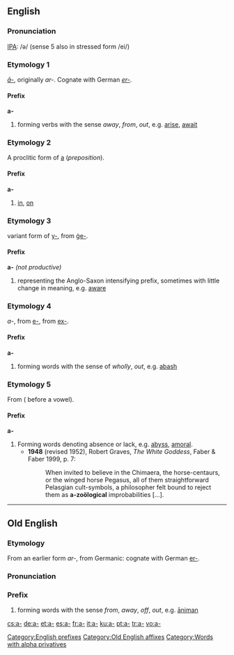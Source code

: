 {{see|Appendix:Variations of 'a'}}
==English==

===Pronunciation===
[[IPA]]: /ə/ (sense 5 also in stressed form /ei/)

===Etymology 1===
{{OE.}} ''[[#Old English|ā-]]'', originally ''ar-''.  Cognate with German ''[[er-]]''.

====Prefix====
'''a-''' {{no longer productive}}

# forming verbs with the sense ''away'', ''from'', ''out'', e.g. [[arise]], [[await]]

===Etymology 2===
A proclitic form of [[a]] (''preposition'').

====Prefix====
'''a-''' {{no longer productive}}

# [[in]], [[on]]

===Etymology 3===
{{ME.}} variant form of [[y-]], from {{OE.}} [[ge-|ġe-]].

====Prefix====
'''a-''' ''(not productive)''

# representing the Anglo-Saxon intensifying prefix, sometimes with little change in meaning, e.g. [[aware]]

===Etymology 4===
{{AF.}} ''a-'', from {{OF.}} [[e-]], from {{L.}} [[ex-]].

====Prefix====
'''a-''' {{no longer productive}}

# forming words with the sense of ''wholly'', ''out'', e.g. [[abash]]

===Etymology 5===
From {{AGr.}} '''{{polytonic|[[ἀ-]]}}''' ('''{{polytonic|[[ἀν-]]}}''' before a vowel).

====Prefix====
'''a-'''

# Forming words denoting absence or lack, e.g. [[abyss]], [[amoral]].
#*'''1948''' (revised 1952), Robert Graves, ''The White Goddess'', Faber & Faber 1999, p. 7:
#*:When invited to believe in the Chimaera, the horse-centaurs, or the winged horse Pegasus, all of them straightforward Pelasgian cult-symbols, a philosopher felt bound to reject them as '''a-zoölogical''' improbabilities [...].

[[Category:English prefixes]]

----

==Old English==

===Etymology===
From an earlier form ''ar-'', from Germanic: cognate with German [[er-]].

===Pronunciation===
{{IPA|/a:/}}

===Prefix===
{{unicode|'''ā-'''}}

# forming words with the sense ''from'', ''away'', ''off'', ''out'', e.g. [[animan|āniman]]

[[Category:Old English affixes]]
[[Category:Words with alpha privatives]]

[[cs:a-]]
[[de:a-]]
[[et:a-]]
[[es:a-]]
[[fr:a-]]
[[it:a-]]
[[ku:a-]]
[[pt:a-]]
[[tr:a-]]
[[vo:a-]]